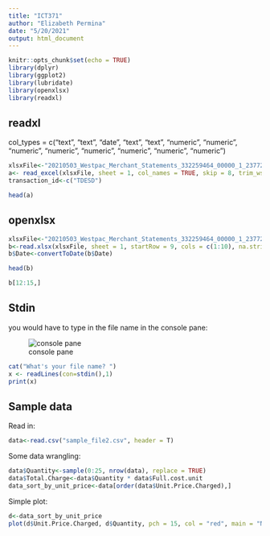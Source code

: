 ```yaml
---
title: "ICT371"
author: "Elizabeth Permina"
date: "5/20/2021"
output: html_document
---
```


```r
knitr::opts_chunk$set(echo = TRUE)
library(dplyr)
library(ggplot2)
library(lubridate)
library(openxlsx)
library(readxl)
```

## readxl

col_types = c("text", "text",	"date",	"text",	"text",	"numeric",	"numeric",	"numeric",	"numeric",	"numeric", "numeric",	"numeric",	"numeric")
```r

xlsxFile<-"20210503_Westpac_Merchant_Statements_332259464_00000_1_23772.xlsx"
a<- read_excel(xlsxFile, sheet = 1, col_names = TRUE, skip = 8, trim_ws = TRUE)
transaction_id<-c("TDESD")
```

```r
head(a)
```


## openxlsx
```r
xlsxFile<-"20210503_Westpac_Merchant_Statements_332259464_00000_1_23772.xlsx"
b<-read.xlsx(xlsxFile, sheet = 1, startRow = 9, cols = c(1:10), na.strings = "NA", colNames = TRUE, skipEmptyCols = TRUE, detectDates = TRUE)
b$Date<-convertToDate(b$Date)
```


```r
head(b)
```

```r
b[12:15,]
```


## Stdin

you would have to type in the file name in the console pane:

![console  pane ](images/stdin.png)




```r
cat("What's your file name? ")
x <- readLines(con=stdin(),1)
print(x)
```


## Sample data

Read in:
```r
data<-read.csv("sample_file2.csv", header = T)
```

Some data wrangling:

```r
data$Quantity<-sample(0:25, nrow(data), replace = TRUE)
data$Total.Charge<-data$Quantity * data$Full.cost.unit
data_sort_by_unit_price<-data[order(data$Unit.Price.Charged),]
```


Simple plot:

```r
d<-data_sort_by_unit_price
plot(d$Unit.Price.Charged, d$Quantity, pch = 15, col = "red", main = "Number of kits Puchased", ylab = "Quantity", xlab = "Price per unit")
```

